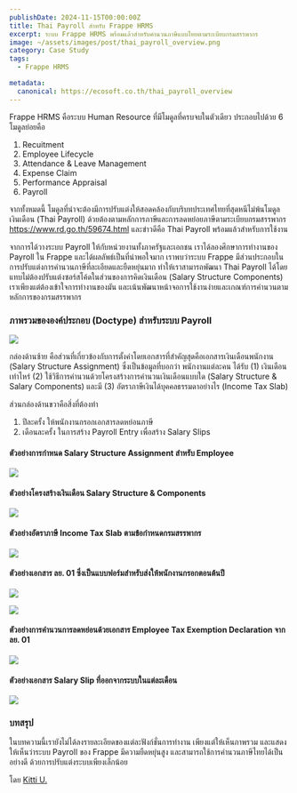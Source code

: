 ```yaml
---
publishDate: 2024-11-15T00:00:00Z
title: Thai Payroll สำหรับ Frappe HRMS
excerpt: ระบบ Frappe HRMS พร้อมแล้วสำหรับคำนวนภาษีแบบไทยตามระเบียบกรมสรรพากร
image: ~/assets/images/post/thai_payroll_overview.png
category: Case Study
tags:
  - Frappe HRMS

metadata:
  canonical: https://ecosoft.co.th/thai_payroll_overview
---
```


Frappe HRMS คือระบบ Human Resource ที่มีโมดูลที่ครบจบในตัวเดียว ประกอบไปด้วย 6 โมดูลย่อยคือ

1. Recuitment
2. Employee Lifecycle
3. Attendance & Leave Management
4. Expense Claim
5. Performance Appraisal
6. Payroll

จากทั้งหมดนี้ โมดูลที่น่าจะต้องมีการปรับแต่งให้สอดคล้องกับบริบทประเทศไทยที่สุดหนีไม่พ้นโมดูลเงินเดือน (Thai Payroll) ด้วยต้องตามหลักการภาษีและการลดหย่อยภาษีตามระเบียบกรมสรรพากร https://www.rd.go.th/59674.html และข่าวดีคือ Thai Payroll พร้อมแล้วสำหรับการใช้งาน

จากการได้วางระบบ Payroll ให้กับหน่วยงานทั้งภาครัฐและเอกชน เราได้ลองศึกษาการทำงานของ Payroll ใน Frappe และได้ผลลัพธ์เป็นที่น่าพอใจมาก เราพบว่าระบบ Frappe มีส่วนประกอบในการปรับแต่งการคำนวนภาษีที่ละเอียดและยืดหยุ่นมาก ทำให้เราสามารถพัฒนา Thai Payroll ได้โดยแทบไม่ต้องปรับแต่งซอร์สโค้ดในส่วนของการคิดเงินเดือน (Salary Structure Components) เราเพียงแต่ต้องเข้าใจการทำงานของมัน และเน้นพัฒนาหน้าจอการใช้งานง่ายและเกณฑ์การคำนวนตามหลักการของกรมสรรพากร

### ภาพรวมขององค์ประกอบ (Doctype) สำหรับระบบ Payroll

![](~/assets/images/post/thai_payroll_overview.png)

กล่องด้านซ้าย คือส่วนที่เกี่ยวข้องกับการตั้งค่าโดยเอกสารที่สำคัญสุดคือเอกสารเงินเดือนพนักงาน (Salary Structure Assignment) ซึ่งเป็นข้อมูลที่บอกว่า พนักงานแต่ละคน ได้รับ (1) เงินเดือนเท่าไหร่ (2) ใช้วิธีการคำนวนด้วยโครงสร้างการคำนวนเงินเดือนแบบใด (Salary Structure & Salary Components) และมี (3) อัตราภาษีเงินได้บุคคลธรรมดาอย่างไร (Income Tax Slab)

ส่วนกล่องด้านขวาคือสิ่งที่ต้องทำ
1. ปีละครั้ง ให้พนักงานกรอกเอกสารลดหย่อนภาษี
2. เดือนละครั้ง ในการสร้าง Payroll Entry เพื่อสร้าง Salary Slips

#### ตัวอย่างการกำหนด Salary Structure Assignment สำหรับ Employee

![](~/assets/images/post/salary_structure_assignment.png)

#### ตัวอย่างโครงสร้างเงินเดือน Salary Structure & Components

![](~/assets/images/post/salary_structure.png)

#### ตัวอย่างอัตราภาษี Income Tax Slab ตามข้อกำหนดกรมสรรพากร

![](~/assets/images/post/income_tax_slab.png)

#### ตัวอย่างเอกสาร ลย. 01 ซึ่งเป็นแบบฟอร์มสำหรับส่งให้พนักงานกรอกตอนต้นปี

![](~/assets/images/post/lor_yor_01.png)

![](~/assets/images/post/lor_yor_01_print.png)

#### ตัวอย่างการคำนวนการลดหย่อนด้วยเอกสาร Employee Tax Exemption Declaration จาก ลย. 01

![](~/assets/images/post/tax_exemption.png)

#### ตัวอย่างเอกสาร Salary Slip ที่ออกจากระบบในแต่ละเดือน

![](~/assets/images/post/salary_slip.png)

### บทสรุป

ในบทความนี้เรายังไม่ได้ลงรายละเอียดของแต่ละฟังก์ชั่นการทำงาน เพียงแต่ให้เห็นภาพรวม และแสดงให้เห็นว่าระบบ Payroll ของ Frappe มีความยืดหยุ่นสูง และสามารถใช้การคำนวนภาษีไทยได้เป็นอย่างดี ด้วยการปรับแต่งระบบเพียงเล็กน้อย

โดย <a href="https://x.com/@kittiup">Kitti U.</a>
